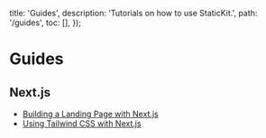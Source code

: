 
  title: 'Guides',
  description: 'Tutorials on how to use StaticKit.',
  path: '/guides',
  toc: [],
});

# Guides

## Next.js

- [Building a Landing Page with Next.js](/guides/next-landing-page)
- [Using Tailwind CSS with Next.js](/guides/next-js-tailwind)
